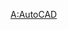 {{Userbox
  |id=[[File:Nuvola apps designer.svg|43px]]
  |id-c=#f0fff0
  |info=這個用戶會用'''[[AutoCAD]]'''繪圖。
  |info-c=#98fb98
  |info-s=10
  |border-c=#98fb98
}}<includeonly>[[Category:AutoCAD 使用者|{{PAGENAME}}]]</includeonly>
<noinclude>
[[Category:软件用户框模板|A:AutoCAD]]
</noinclude>